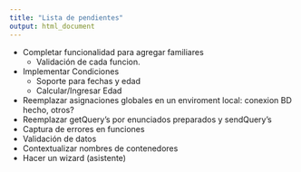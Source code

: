 ```yaml
---
title: "Lista de pendientes"
output: html_document
---
```


  * Completar funcionalidad para agregar familiares
    * Validación de cada funcion.
  * Implementar Condiciones
    * Soporte para fechas y edad
    * Calcular/Ingresar Edad
  * Reemplazar asignaciones globales en un enviroment local: conexion BD hecho, otros?
  * Reemplazar getQuery's por enunciados preparados y sendQuery's
  * Captura de errores en funciones
  * Validación de datos
  * Contextualizar nombres de contenedores
  * Hacer un wizard (asistente)
  